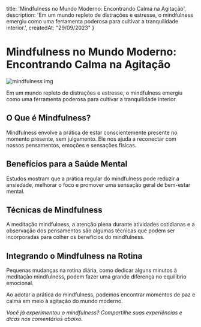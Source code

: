   title: 'Mindfulness no Mundo Moderno: Encontrando Calma na Agitação',
  description: 'Em um mundo repleto de distrações e estresse, o mindfulness emergiu como uma ferramenta poderosa para cultivar a tranquilidade interior.',
  createdAt: "29/09/2023"
}

# Mindfulness no Mundo Moderno: Encontrando Calma na Agitação

![mindfulness img](/mindfulness.png)

Em um mundo repleto de distrações e estresse, o mindfulness emergiu como uma ferramenta poderosa para cultivar a tranquilidade interior.

## O Que é Mindfulness?

Mindfulness envolve a prática de estar conscientemente presente no momento presente, sem julgamento. Ele nos ajuda a reconectar com nossos pensamentos, emoções e sensações físicas.

## Benefícios para a Saúde Mental

Estudos mostram que a prática regular do mindfulness pode reduzir a ansiedade, melhorar o foco e promover uma sensação geral de bem-estar mental.

## Técnicas de Mindfulness

A meditação mindfulness, a atenção plena durante atividades cotidianas e a observação dos pensamentos são algumas técnicas que podem ser incorporadas para colher os benefícios do mindfulness.

## Integrando o Mindfulness na Rotina

Pequenas mudanças na rotina diária, como dedicar alguns minutos à meditação mindfulness, podem fazer uma grande diferença no equilíbrio emocional.

Ao adotar a prática do mindfulness, podemos encontrar momentos de paz e calma em meio à agitação do mundo moderno.

*Você já experimentou o mindfulness? Compartilhe suas experiências e dicas nos comentários abaixo.*
